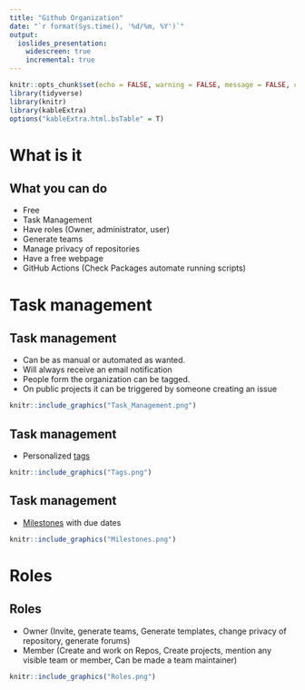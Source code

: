 ```yaml
---
title: "Github Organization"
date: "`r format(Sys.time(), '%d/%m, %Y')`"
output:
  ioslides_presentation:
    widescreen: true
    incremental: true
---
```


```r
knitr::opts_chunk$set(echo = FALSE, warning = FALSE, message = FALSE, cache = FALSE, tidy = TRUE, tidy.opts = list(width.cutoff = 50))
library(tidyverse)
library(knitr)
library(kableExtra)
options("kableExtra.html.bsTable" = T)
```

# What is it

## What you can do

- Free
- Task Management
- Have roles (Owner, administrator, user)
- Generate teams
- Manage privacy of repositories
- Have a free webpage
- GitHub Actions (Check Packages automate running scripts)

# Task management

## Task management

* Can be as manual or automated as wanted.
* Will always receive an email notification
* People form the organization can be tagged.
* On public projects it can be triggered by someone creating an issue

```r
knitr::include_graphics("Task_Management.png")
```

## Task management

* Personalized [tags](https://github.com/Sustainscapes/DataSciencePlanning/labels)

```r
knitr::include_graphics("Tags.png")
```

## Task management

* [Milestones](https://github.com/Sustainscapes/DataSciencePlanning/milestones) with due dates

```r
knitr::include_graphics("Milestones.png")
```

# Roles

## Roles

* Owner (Invite, generate teams, Generate templates, change privacy of repository, generate forums)
* Member (Create and work on Repos, Create projects, mention any visible team or member, Can be made a team maintainer)


```r
knitr::include_graphics("Roles.png")
```



